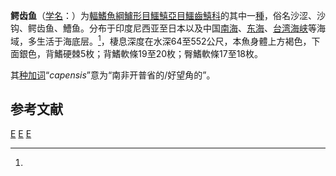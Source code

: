 {{Speciesbox 
| taxon =  Champsodon capensis
| status = LC
| status_system = IUCN3.1
| authority = Regan, 1908<ref name='id8016'>{{cite web| url =http://www.bioinfo.cn/db05/BjdwSpecies.php?action=view&id=8016| title =鳄齿鱼| work =中国动物物种编目数据库| publisher =中国科学院微生物研究所| author =中国科学院动物研究所| accessdate =2009-04-16| deadurl =yes| archiveurl =https://web.archive.org/web/20160305074533/http://www.bioinfo.cn/db05/BjdwSpecies.php?action=view&id=8016| archivedate =2016-03-05}}</ref>
| synonyms = 
}}

'''鳄齿鱼'''（[[学名|学名]]：{{lang|la|''Champsodon capensis''}}）为[[輻鰭魚綱|輻鰭魚綱]][[鱸形目|鱸形目]][[鱷鱚亞目|鱷鱚亞目]][[鱷齒鱚科|鱷齒鱚科]]的其中一[[種|種]]，俗名沙涩、沙钩、鳄齿鱼、鰽鱼。分布于印度尼西亚至日本以及中国[[南海|南海]]、[[东海|东海]]、[[台湾海峡|台湾海峡]]等海域，多生活于海底层。<ref name='id8016'/>，棲息深度在水深64至552公尺，本魚身體上方褐色，下面銀色，背鰭硬棘5枚；背鰭軟條19至20枚；臀鰭軟條17至18枚。

其[[种加词|种加词]]“''capensis''”意为“南非开普省的/好望角的”。

== 参考文献 ==
{{reflist}}

{{Taxonbar|from=Q2541939}}

[[Category:IUCN红色名录无危物种|E]]
[[Category:鳄齿鱼属|E]]
[[Category:1908年描述的鱼类|E]]


{{鱸形目小作品}}